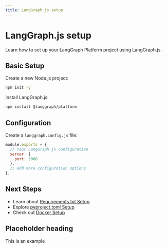 ```yaml
---
title: LangGraph.js setup
---
```


# LangGraph.js setup

Learn how to set up your LangGraph Platform project using LangGraph.js.

## Basic Setup

Create a new Node.js project:

```bash
npm init -y
```

Install LangGraph.js:

```bash
npm install @langgraph/platform
```

## Configuration

Create a `langgraph.config.js` file:

```javascript
module.exports = {
  // Your LangGraph.js configuration
  server: {
    port: 3000
  },
  // Add more configuration options
};
```

## Next Steps

- Learn about [Requirements.txt Setup](/langgraph-platform/app-setup/requirements-txt)
- Explore [pyproject.toml Setup](/langgraph-platform/app-setup/pyproject-toml)
- Check out [Docker Setup](/langgraph-platform/app-setup/dockerfile) 

## Placeholder heading

This is an example